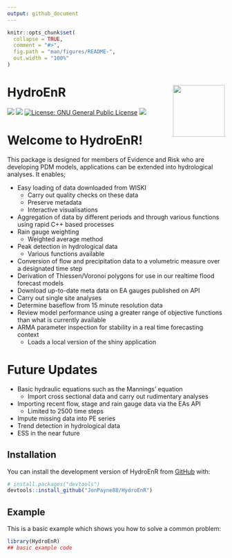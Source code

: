 ```yaml
---
output: github_document
---
```


<!-- README.md is generated from README.Rmd. Please edit that file -->

```r
knitr::opts_chunk$set(
  collapse = TRUE,
  comment = "#>",
  fig.path = "man/figures/README-",
  out.width = "100%"
)
```

# HydroEnR <img src="logo.png" align="right" width="120" />

<!-- badges: start -->
[![](https://img.shields.io/badge/lifecycle-stable-brightgreen.svg)](https://lifecycle.r-lib.org/articles/stages.html#stable)
[![](https://img.shields.io/github/last-commit/JonPayneEA/HydroEnR.svg)](https://github.com/JonPayneEA/HydroEnR/commits/main)
[![License: GNU General Public License](https://img.shields.io/badge/license-GNU General Public License-blue.svg)](https://cran.r-project.org/web/licenses/GNU General Public License)
[![](https://img.shields.io/github/languages/code-size/JonPayneEA/HydroEnR.svg)](https://github.com/JonPayneEA/HydroEnR)
<!-- badges: end -->

# Welcome to HydroEnR!

This package is designed for members of Evidence and Risk who are developing PDM
models, applications can be extended into hydrological analyses. It enables;

  - Easy loading of data downloaded from WISKI
      - Carry out quality checks on these data  
      - Preserve metadata
      - Interactive visualisations
  - Aggregation of data by different periods and through various functions
    using rapid C++ based processes
  - Rain gauge weighting
    - Weighted average method
  - Peak detection in hydrological data
    - Various functions available
  - Conversion of flow and precipitation data to a volumetric measure over a 
    designated time step
  - Derivation of Thiessen/Voronoi polygons for use in our realtime flood forecast
    models
  - Download up-to-date meta data on EA gauges published on API
  - Carry out single site analyses
  - Determine baseflow from 15 minute resolution data
  - Review model performance using a greater range of objective functions than
    what is currently available
  - ARMA parameter inspection for stability in a real time forecasting
    context
      - Loads a local version of the shiny application

# Future Updates

  - Basic hydraulic equations such as the Mannings’ equation
      - Import cross sectional data and carry out rudimentary analyses
  - Importing recent flow, stage and rain gauge data via the EAs API
      - Limited to 2500 time steps
  - Impute missing data into PE series
  - Trend detection in hydrological data
  - ESS in the near future

## Installation

You can install the development version of HydroEnR from [GitHub](https://github.com/) with:

``` r
# install.packages("devtools")
devtools::install_github("JonPayne88/HydroEnR")
```

## Example

This is a basic example which shows you how to solve a common problem:

```r
library(HydroEnR)
## basic example code
```

<!-- What is special about using `README.Rmd` instead of just `README.md`? You can include R chunks like so: -->

<!-- ```{r cars} -->
<!-- summary(cars) -->
<!-- ``` -->

<!-- You'll still need to render `README.Rmd` regularly, to keep `README.md` up-to-date. `devtools::build_readme()` is handy for this. You could also use GitHub Actions to re-render `README.Rmd` every time you push. An example workflow can be found here: <https://github.com/r-lib/actions/tree/v1/examples>. -->

<!-- You can also embed plots, for example: -->

<!-- ```{r pressure, echo = FALSE} -->
<!-- plot(pressure) -->
<!-- ``` -->

<!-- In that case, don't forget to commit and push the resulting figure files, so they display on GitHub and CRAN. -->
